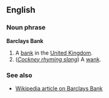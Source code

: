 ==English==
===Noun phrase===
'''Barclays Bank'''

#A [[bank]] in the [[United Kingdom]].
#(''[[Cockney rhyming slang]]'') A [[wank]].

===See also===
*[[w:Barclays Bank|Wikipedia article on Barclays Bank]]